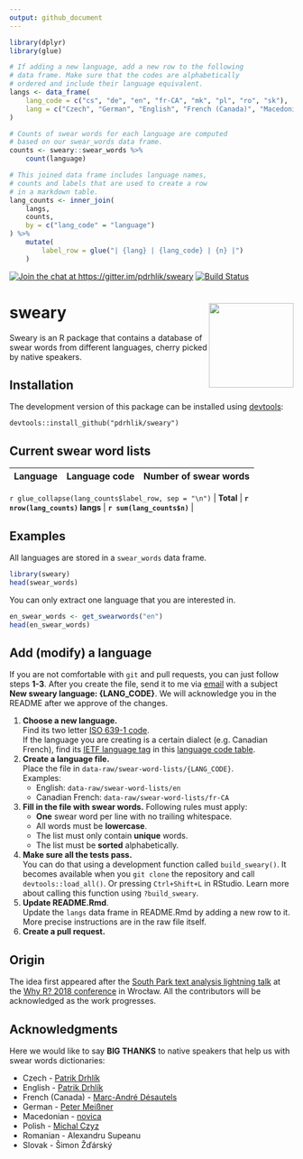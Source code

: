 ```yaml
---
output: github_document
---
```


<!-- README.md is generated from README.Rmd. Please edit this file. -->

```r
library(dplyr)
library(glue)

# If adding a new language, add a new row to the following
# data frame. Make sure that the codes are alphabetically
# ordered and include their language equivalent.
langs <- data_frame(
	lang_code = c("cs", "de", "en", "fr-CA", "mk", "pl", "ro", "sk"),
	lang = c("Czech", "German", "English", "French (Canada)", "Macedonian", "Polish", "Romanian", "Slovak")
)

# Counts of swear words for each language are computed
# based on our swear_words data frame.
counts <- sweary::swear_words %>%
	count(language)

# This joined data frame includes language names,
# counts and labels that are used to create a row
# in a markdown table.
lang_counts <- inner_join(
	langs,
	counts,
	by = c("lang_code" = "language")
) %>%
	mutate(
		label_row = glue("| {lang} | {lang_code} | {n} |")
	)
```

[![Join the chat at https://gitter.im/pdrhlik/sweary](https://badges.gitter.im/Join%20Chat.svg)](https://gitter.im/swearyr)
[![Build Status](https://travis-ci.org/pdrhlik/sweary.svg?branch=master)](https://travis-ci.org/pdrhlik/sweary)

# sweary <img src="sticker/sweary-sticker.png" align="right" width="150" />

Sweary is an R package that contains a database of swear words from different languages, cherry picked by native speakers.

## Installation

The development version of this package can be installed using [devtools](https://github.com/r-lib/devtools):

```
devtools::install_github("pdrhlik/sweary")
```

## Current swear word lists

| Language      | Language code | Number of swear words |
| ------------- | ------------- | --------------------- |
`r glue_collapse(lang_counts$label_row, sep = "\n")`
| **Total**     | **`r nrow(lang_counts)` langs**   | **`r sum(lang_counts$n)`**               |

## Examples

All languages are stored in a `swear_words` data frame.

```r
library(sweary)
head(swear_words)
```

You can only extract one language that you are interested in.

```r
en_swear_words <- get_swearwords("en")
head(en_swear_words)
```

## Add (modify) a language

If you are not comfortable with `git` and pull requests, you can just follow steps **1-3**. After you create the file, send it to me via [email](mailto:patrik.drhlik@gmail.com) with a subject **New sweary language: {LANG_CODE}**. We will acknowledge you in the README after we approve of the changes.

1. **Choose a new language.**\
    Find its two letter [ISO 639-1 code](https://en.wikipedia.org/wiki/List_of_ISO_639-1_codes).\
    If the language you are creating is a certain dialect (e.g. Canadian French), find its [IETF language tag](https://en.wikipedia.org/wiki/IETF_language_tag) in this [language code table](http://www.lingoes.net/en/translator/langcode.htm).
2. **Create a language file.**\
    Place the file in `data-raw/swear-word-lists/{LANG_CODE}`.\
    Examples:\
    + English: `data-raw/swear-word-lists/en`
    + Canadian French: `data-raw/swear-word-lists/fr-CA`
3. **Fill in the file with swear words.** Following rules must apply:
    + **One** swear word per line with no trailing whitespace.
    + All words must be **lowercase**.
    + The list must only contain **unique** words.
    + The list must be **sorted** alphabetically.
4. **Make sure all the tests pass.**\
    You can do that using a development function called `build_sweary()`. It becomes available when you `git clone` the repository and call `devtools::load_all()`. Or pressing `Ctrl+Shift+L` in RStudio. Learn more about calling this function using `?build_sweary`.
5. **Update README.Rmd**.\
    Update the `langs` data frame in README.Rmd by adding a new row to it. More precise instructions are in the raw file itself.
6. **Create a pull request.**

## Origin

The idea first appeared after the [South Park text analysis lightning talk](https://github.com/pdrhlik/southparktalk-whyr2018) at the [Why R? 2018 conference](http://whyr2018.pl/) in Wrocław. All the contributors will be acknowledged as the work progresses.

## Acknowledgments

Here we would like to say **BIG THANKS** to native speakers that help us with swear words dictionaries:

* Czech - [Patrik Drhlík](https://github.com/pdrhlik)
* English - [Patrik Drhlík](https://github.com/pdrhlik)
* French (Canada) - [Marc-André Désautels](https://github.com/desautm)
* German - [Peter Meißner](https://github.com/petermeissner)
* Macedonian - [novica](https://github.com/novica)
* Polish - [Michal Czyz](https://github.com/mczyzj)
* Romanian - Alexandru Supeanu
* Slovak - Šimon Žďárský
